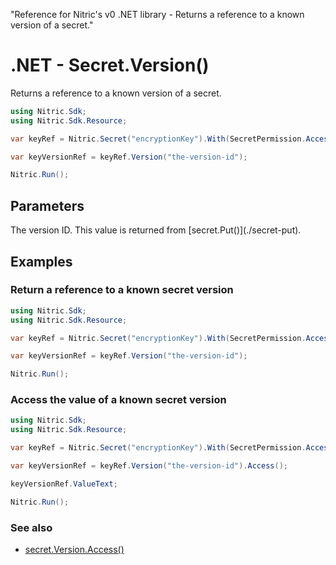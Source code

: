   "Reference for Nitric's v0 .NET library - Returns a reference to a known version of a secret."

# .NET - Secret.Version()

Returns a reference to a known version of a secret.

```csharp
using Nitric.Sdk;
using Nitric.Sdk.Resource;

var keyRef = Nitric.Secret("encryptionKey").With(SecretPermission.Accessing);

var keyVersionRef = keyRef.Version("the-version-id");

Nitric.Run();
```

## Parameters

<Properties>
  <Property name="version" required type="string">
    The version ID. This value is returned from [secret.Put()](./secret-put).
  </Property>
</Properties>

## Examples

### Return a reference to a known secret version

```csharp
using Nitric.Sdk;
using Nitric.Sdk.Resource;

var keyRef = Nitric.Secret("encryptionKey").With(SecretPermission.Accessing);

var keyVersionRef = keyRef.Version("the-version-id");

Nitric.Run();
```

### Access the value of a known secret version

```csharp
using Nitric.Sdk;
using Nitric.Sdk.Resource;

var keyRef = Nitric.Secret("encryptionKey").With(SecretPermission.Accessing);

var keyVersionRef = keyRef.Version("the-version-id").Access();

keyVersionRef.ValueText;

Nitric.Run();
```

### See also

- [secret.Version.Access()](./secret-version-access)
